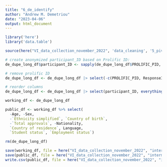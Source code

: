 ```yaml
---
title: "6_de_identify"
author: "Andrew M. Demetriou"
date: "2023-04-06"
output: html_document
---
```


```r
library('here')
library('data.table')

source(here("VI_data_collection_november_2022", 'data_cleaning', '5_pivot_long_1.0.R'))
```

```r
# create anonymized participant_ID based on Prolific ID:
de_dupe_long_df$participant_ID <- sapply(de_dupe_long_df$PROLIFIC_PID, digest::digest, algo = "md5") 

# remove prolific ID
de_dupe_long_df <- de_dupe_long_df |> select(-c(PROLIFIC_PID, ResponseId))

# reorder columns
de_dupe_long_df <- de_dupe_long_df |> select(participant_ID, everything())
```

```r
working_df <- de_dupe_long_df

public_df <- working_df %>% select(
  -Age, -Sex, 
  -`Ethnicity simplified`, `Country of birth`, 
  -`Total approvals`, -Nationality, 
  `Country of residence`, Language, 
  `Student status`, `Employment status`)

rm(de_dupe_long_df)
```

```r
save(working_df, file = here("VI_data_collection_november_2022", "intermediary_data", "working_df.RDS"))
save(public_df, file = here("VI_data_collection_november_2022", "intermediary_data", "public_df.RDS"))
write.csv(public_df, file = here("VI_data_collection_november_2022", "intermediary_data", "public_df.csv"))
```

